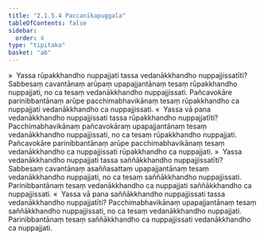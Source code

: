```yaml
---
title: "2.1.5.4 Paccanīkapuggala"
tableOfContents: false
sidebar:
  order: 4
type: "tipitaka"
basket: "ab"
---
```



<DynamicBreadcrumb />

<Division number="86">

<Paragraph number="608">
»  Yassa rūpakkhandho nuppajjati tassa vedanākkhandho nuppajjissatīti?
</Paragraph>

<Paragraph number="609">
Sabbesaṃ cavantānaṃ arūpaṃ upapajjantānaṃ tesaṃ rūpakkhandho nuppajjati, no ca tesaṃ vedanākkhandho nuppajjissati. Pañcavokāre parinibbantānaṃ arūpe pacchimabhavikānaṃ tesaṃ rūpakkhandho ca nuppajjati vedanākkhandho ca nuppajjissati.
</Paragraph>

<Paragraph number="610">
«  Yassa vā pana vedanākkhandho nuppajjissati tassa rūpakkhandho nuppajjatīti?
</Paragraph>

<Paragraph number="611">
Pacchimabhavikānaṃ pañcavokāraṃ upapajjantānaṃ tesaṃ vedanākkhandho nuppajjissati, no ca tesaṃ rūpakkhandho nuppajjati. Pañcavokāre parinibbantānaṃ arūpe pacchimabhavikānaṃ tesaṃ vedanākkhandho ca nuppajjissati rūpakkhandho ca nuppajjati.
</Paragraph>

</Division>
<Division number="87">

<Paragraph number="612">
»  Yassa vedanākkhandho nuppajjati tassa saññākkhandho nuppajjissatīti?
</Paragraph>

<Paragraph number="613">
Sabbesaṃ cavantānaṃ asaññasattaṃ upapajjantānaṃ tesaṃ vedanākkhandho nuppajjati, no ca tesaṃ saññākkhandho nuppajjissati. Parinibbantānaṃ tesaṃ vedanākkhandho ca nuppajjati saññākkhandho ca nuppajjissati.
</Paragraph>

<Paragraph number="614">
«  Yassa vā pana saññākkhandho nuppajjissati tassa vedanākkhandho nuppajjatīti?
</Paragraph>

<Paragraph number="615">
Pacchimabhavikānaṃ upapajjantānaṃ tesaṃ saññākkhandho nuppajjissati, no ca tesaṃ vedanākkhandho nuppajjati. Parinibbantānaṃ tesaṃ saññākkhandho ca nuppajjissati vedanākkhandho ca nuppajjati.
</Paragraph>
</Division>